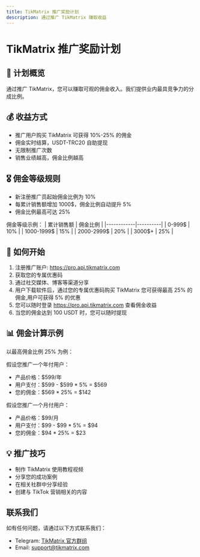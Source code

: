 ```yaml
---
title: TikMatrix 推广奖励计划
description: 通过推广 TikMatrix 赚取收益
---
```


# TikMatrix 推广奖励计划

## 🎯 计划概览

通过推广 TikMatrix，您可以赚取可观的佣金收入。我们提供业内最具竞争力的分成比例。

## 💰 收益方式

- 推广用户购买 TikMatrix 可获得 10%-25% 的佣金
- 佣金实时结算，USDT-TRC20 自助提现
- 无限制推广次数
- 销售业绩越高，佣金比例越高

## 🎖️ 佣金等级规则

- 新注册推广员起始佣金比例为 10%
- 每累计销售额增加 1000$，佣金比例自动提升 5%
- 佣金比例最高可达 25%

佣金等级示例：
| 累计销售额 | 佣金比例 |
|------------|----------|
| 0-999$     | 10%      |
| 1000-1999$ | 15%      |
| 2000-2999$ | 20%      |
| 3000$+     | 25%      |

## 🚀 如何开始

1. 注册推广账户: https://pro.api.tikmatrix.com
2. 获取您的专属优惠码
3. 通过社交媒体、博客等渠道分享
4. 用户下载软件后，通过您的专属优惠码购买 TikMatrix 您可获得最高 25% 的佣金,用户可获得 5% 的优惠
5. 您可以随时登录 https://pro.api.tikmatrix.com 查看佣金收益
6. 当您的佣金达到 100 USDT 时，您可以随时提现

## 📊 佣金计算示例

以最高佣金比例 25% 为例：

假设您推广一个年付用户：
- 产品价格：$599/年
- 用户支付：$599 - $599 * 5% = $569
- 您的佣金：$569 * 25% = $142

假设您推广一个月付用户：
- 产品价格：$99/月
- 用户支付：$99 - $99 * 5% = $94
- 您的佣金：$94 * 25% = $23

## 💡 推广技巧

- 制作 TikMatrix 使用教程视频
- 分享您的成功案例
- 在相关社群中分享经验
- 创建与 TikTok 营销相关的内容

## 联系我们

如有任何问题，请通过以下方式联系我们：
- Telegram: [TikMatrix 官方群组](https://t.me/tikmatrix_support)
- Email: support@tikmatrix.com 